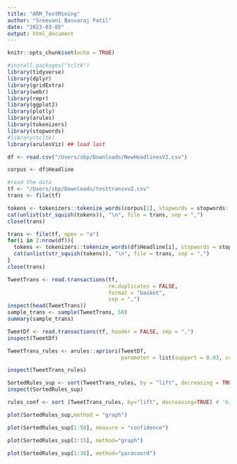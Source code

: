 ```yaml
---
title: "ARM_TextMining"
author: "Sreevani Basvaraj Patil"
date: "2023-03-05"
output: html_document
---
```


```r
knitr::opts_chunk$set(echo = TRUE)
```

```r
#install.packages("tcltk")
library(tidyverse)
library(dplyr)
library(gridExtra)
library(webr)
library(repr)
library(ggplot2)
library(plotly)
library(arules)
library(tokenizers)
library(stopwords)
#library(tcltk)
library(arulesViz) ## load last
```

```r
df <- read.csv("/Users/sbp/Downloads/NewHeadlinesV2.csv")

corpus <- df$Headline
```
```r
#read the data
tf <- "/Users/sbp/Downloads/testtransvv2.csv"
trans <- file(tf)

tokens <- tokenizers::tokenize_words(corpus[1], stopwords = stopwords::stopwords("en"), lowercase = TRUE, strip_punct = TRUE, strip_numeric = TRUE, simplify = TRUE)
cat(unlist(str_squish(tokens)), "\n", file = trans, sep = ",")
close(trans)

```
```r
trans <- file(tf, open = "a")
for(i in 2:nrow(df)){
  tokens <- tokenizers::tokenize_words(df$Headline[i], stopwords = stopwords::stopwords("en"), lowercase = TRUE, strip_punct = TRUE, strip_numeric = TRUE, simplify = TRUE)
  cat(unlist(str_squish(tokens)), "\n", file = trans, sep = ",")
}
close(trans)
```

```r
TweetTrans <- read.transactions(tf,
                                rm.duplicates = FALSE,
                                format = "basket",
                                sep = ",")
inspect(head(TweetTrans))
sample_trans <- sample(TweetTrans, 50)
summary(sample_trans)
```

```r
TweetDf <- read.transactions(tf, header = FALSE, sep = ",")
inspect(TweetDf)
```

```r
TweetTrans_rules <- arules::apriori(TweetDf,
                                    parameter = list(support = 0.03, confidence = 0.1))

inspect(TweetTrans_rules)
```
```r
SortedRules_sup <- sort(TweetTrans_rules, by = "lift", decreasing = TRUE)
inspect(SortedRules_sup)
```
```r
rules_conf <- sort (TweetTrans_rules, by="lift", decreasing=TRUE) # 'high-confidence' rules.
```

```r
plot(SortedRules_sup,method = "graph")
```
```r
plot(SortedRules_sup[1:50], measure = "confidence")

```
```r

plot(SortedRules_sup[1:15], method="graph")
```
```r
plot(SortedRules_sup[1:30], method="paracoord")
```

```r
```